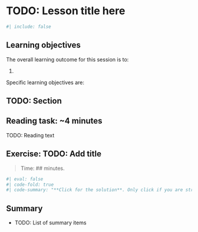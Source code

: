 # TODO: Lesson title here

```r
#| include: false
```

<!-- TODO: Add an introduction here -->

## Learning objectives

The overall learning outcome for this session is to:

1.  

Specific learning objectives are:

## TODO: Section

::: callout-note
## Reading task: \~4 minutes

TODO: Reading text
:::

## Exercise: TODO: Add title

> Time: \## minutes.

```r
#| eval: false
#| code-fold: true
#| code-summary: "**Click for the solution**. Only click if you are struggling or are out of time."
```

## Summary

-   TODO: List of summary items
